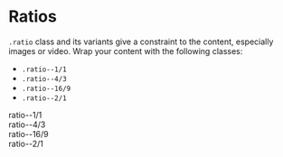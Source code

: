 
<Meta
  title="Layouts/Ratios"
/>

# Ratios

`.ratio` class and its variants give a constraint to the content, especially images or video. Wrap your content with the following classes:
- `.ratio--1/1`
- `.ratio--4/3`
- `.ratio--16/9`
- `.ratio--2/1`

<Canvas className="storybook-demo-ratio">
  <div class="container AND grid grid--responsive-cols-4 gap--responsive">
    <div>
      <div class="ratio ratio--1/1">
        <div>ratio--1/1</div>
      </div>
    </div>
    <div>
      <div class="ratio ratio--4/3">
        <div>ratio--4/3</div>
      </div>
    </div>
    <div>
      <div class="ratio ratio--16/9">
        <div>ratio--16/9</div>
      </div>
    </div>
    <div>
      <div class="ratio ratio--2/1">
        <div>ratio--2/1</div>
      </div>
    </div>
  </div>
</Canvas>
